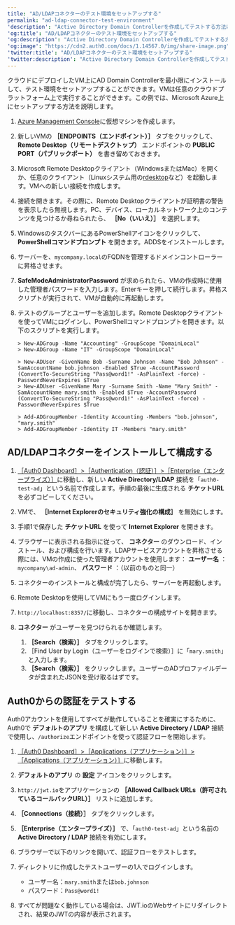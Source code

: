 ```yaml
---
title: "AD/LDAPコネクターのテスト環境をセットアップする"
permalink: "ad-ldap-connector-test-environment"
'description': "Active Directory Domain Controllerを作成してテストする方法について説明します。"
'og:title': "AD/LDAPコネクターのテスト環境をセットアップする"
'og:description': "Active Directory Domain Controllerを作成してテストする方法について説明します。"
'og:image': "https://cdn2.auth0.com/docs/1.14567.0/img/share-image.png"
'twitter:title': "AD/LDAPコネクターのテスト環境をセットアップする"
'twitter:description': "Active Directory Domain Controllerを作成してテストする方法について説明します。"
---
```



クラウドにデプロイしたVM上にAD Domain Controllerを最小限にインストールして、テスト環境をセットアップすることができます。VMは任意のクラウドプラットフォーム上で実行することができます。この例では、Microsoft Azure上にセットアップする方法を説明します。

1. [Azure Management Console](https://azure.microsoft.com/en-us/features/azure-portal/)に仮想マシンを作成します。
2. 新しいVMの **［ENDPOINTS（エンドポイント）］** タブをクリックして、 **Remote Desktop（リモートデスクトップ）** エンドポイントの **PUBLIC PORT（パブリックポート）** を書き留めておきます。
3. Microsoft Remote Desktopクライアント（WindowsまたはMac）を開くか、任意のクライアント（Linuxシステム用の[rdesktop](http://www.rdesktop.org/)など）を起動します。VMへの新しい接続を作成します。
4. 接続を開きます。その際に、Remote Desktopクライアントが証明書の警告を表示したら無視します。PC、デバイス、ローカルネットワーク上のコンテンツを見つけるか尋ねられたら、 **［No（いいえ）］** を選択します。
5. WindowsのタスクバーにあるPowerShellアイコンをクリックして、 **PowerShellコマンドプロンプト** を開きます。ADDSをインストールします。
6. サーバーを、`mycompany.local`のFQDNを管理するドメインコントローラーに昇格させます。
7. **SafeModeAdministratorPassword** が求められたら、VMの作成時に使用した管理者パスワードを入力します。Enterキーを押して続行します。昇格スクリプトが実行されて、VMが自動的に再起動します。
8. テストのグループとユーザーを追加します。Remote Desktopクライアントを使ってVMにログインし、PowerShellコマンドプロンプトを開きます。以下のスクリプトを実行します。

   ```text lines
   > New-ADGroup -Name "Accounting" -GroupScope "DomainLocal"
   > New-ADGroup -Name "IT" -GroupScope "DomainLocal"
   
   > New-ADUser -GivenName Bob -Surname Johnson -Name "Bob Johnson" -SamAccountName bob.johnson -Enabled $True -AccountPassword (ConvertTo-SecureString "Pass@word1!" -AsPlainText -force) -PasswordNeverExpires $True
   > New-ADUser -GivenName Mary -Surname Smith -Name "Mary Smith" -SamAccountName mary.smith -Enabled $True -AccountPassword (ConvertTo-SecureString "Pass@word1!" -AsPlainText -force) -PasswordNeverExpires $True
   
   > Add-ADGroupMember -Identity Accounting -Members "bob.johnson", "mary.smith"
   > Add-ADGroupMember -Identity IT -Members "mary.smith"
   ```

## AD/LDAPコネクターをインストールして構成する

1. [［Auth0 Dashboard］>［Authentication（認証）］>［Enterprise（エンタープライズ）］](https://manage.auth0.com/#/connections/enterprise)に移動し、新しい **Active Directory/LDAP** 接続を「`auth0-test-ad`」という名前で作成します。手順の最後に生成される **チケットURL** を必ずコピーしてください。
2. VMで、 **［Internet Explorerのセキュリティ強化の構成］** を無効にします。
3. 手順1で保存した **チケットURL** を使って **Internet Explorer** を開きます。
4. ブラウザーに表示される指示に従って、 **コネクター** のダウンロード、インストール、および構成を行います。LDAPサービスアカウントを昇格させる際には、VMの作成に使った管理者アカウントを使用します： **ユーザー名** ：`mycompany\ad-admin`、 **パスワード** ：（以前のものと同一）
5. コネクターのインストールと構成が完了したら、サーバーを再起動します。
6. Remote Desktopを使用してVMにもう一度ログインします。
7. `http://localhost:8357/`に移動し、コネクターの構成サイトを開きます。
8. **コネクター** がユーザーを見つけられるか確認します。

   1. **［Search（検索）］** タブをクリックします。
   2. ［Find User by Login（ユーザーをログインで検索）］に「`mary.smith`」と入力します。
   3. **［Search（検索）］** をクリックします。ユーザーのADプロファイルデータが含まれたJSONを受け取るはずです。

## Auth0からの認証をテストする

Auth0アカウントを使用してすべてが動作していることを確実にするために、Auth0で **デフォルトのアプリ** を構成して新しい **Active Directory / LDAP** 接続で使用し、`/authorize`エンドポイントを使って認証フローを開始します。

1. [［Auth0 Dashboard］>［Applications（アプリケーション）］>［Applications（アプリケーション）］](https://manage.auth0.com/#/applications)に移動します。
2. **デフォルトのアプリ** の **設定** アイコンをクリックします。
3. `http://jwt.io`をアプリケーションの **［Allowed Callback URLs（許可されているコールバックURL）］** リストに追加します。
4. **［Connections（接続）］** タブをクリックします。
5. **［Enterprise（エンタープライズ）］** で、「`auth0-test-ad`」という名前の **Active Directory / LDAP** 接続を有効にします。
6. ブラウザーで以下のリンクを開いて、認証フローをテストします。

    <AuthCodeBlock children={codeExample} language="http" />
   
7. ディレクトリに作成したテストユーザーの1人でログインします。

   * ユーザー名：`mary.smith`または`bob.johnson`
   * パスワード：`Pass@word1!`
8. すべてが問題なく動作している場合は、JWT.ioのWebサイトにリダイレクトされ、結果のJWTの内容が表示されます。